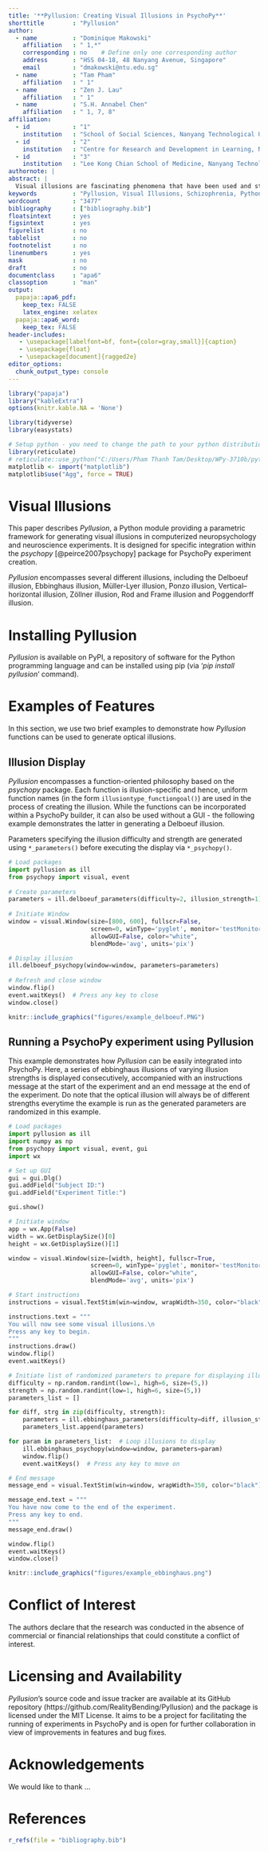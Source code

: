 ```yaml
---
title: '**Pyllusion: Creating Visual Illusions in PsychoPy**'
shorttitle        : "Pyllusion"
author:
  - name          : "Dominique Makowski"
    affiliation   : " 1,*"
    corresponding : no    # Define only one corresponding author
    address       : "HSS 04-18, 48 Nanyang Avenue, Singapore"
    email         : "dmakowski@ntu.edu.sg"
  - name          : "Tam Pham"
    affiliation   : " 1"
  - name          : "Zen J. Lau"
    affiliation   : " 1"
  - name          : "S.H. Annabel Chen"
    affiliation   : " 1, 7, 8"
affiliation:
  - id            : "1"
    institution   : "School of Social Sciences, Nanyang Technological University, Singapore"
  - id            : "2"
    institution   : "Centre for Research and Development in Learning, Nanyang Technological University, Singapore"
  - id            : "3"
    institution   : "Lee Kong Chian School of Medicine, Nanyang Technological University, Singapore"
authornote: |
abstract: |
  Visual illusions are fascinating phenomena that have been used and studied by artists and scientists for centuries, leading to important discoveries about how conscious perception is generated by the brain. Instead of crafting them by hand, Pyllusion offers a framework to manipulate and generate illusions in a systematic way. The parametric approach implemented in this software proposes to describe illusions using a set of parameters, such as for instance the difference and illusion strength. These two parameters can be modulated to independently impact either the objective difference of the core components of the illusion (e.g., the difference between the two segments in the Müller-Lyer illusion) or the intensity of the illusion effect (e.g., the angle of the “distractors” arrows). Describing illusions using a set of parameters aims at fostering reproducible science, allowing neuroscientists to easily report, generate and manipulate similar stimuli regardless of the display format and software.
keywords          : "Pyllusion, Visual Illusions, Schizophrenia, Python, PsychoPy"
wordcount         : "3477"
bibliography      : ["bibliography.bib"]
floatsintext      : yes
figsintext        : yes
figurelist        : no
tablelist         : no
footnotelist      : no
linenumbers       : yes
mask              : no
draft             : no
documentclass     : "apa6"
classoption       : "man"
output:
  papaja::apa6_pdf:
    keep_tex: FALSE
    latex_engine: xelatex
  papaja::apa6_word:
    keep_tex: FALSE
header-includes:
   - \usepackage[labelfont=bf, font={color=gray,small}]{caption}
   - \usepackage{float}
   - \usepackage[document]{ragged2e}
editor_options:
  chunk_output_type: console
---
```


\justify

```r
library("papaja")
library("kableExtra")
options(knitr.kable.NA = 'None')

library(tidyverse)
library(easystats)

# Setup python - you need to change the path to your python distribution
library(reticulate)
# reticulate::use_python("C:/Users/Pham Thanh Tam/Desktop/WPy-3710b/python-3.7.1.amd64/")
matplotlib <- import("matplotlib")
matplotlib$use("Agg", force = TRUE)
```


# Visual Illusions



<!-- From NEUROPSYDIA -->
<!-- Neuropsychology encompasses two intimately related aspects: experimental research and
clinical activity. Yet, the gap between these two facets has been severely increasing over
the last decades due to the developpement of new technological ressources employed in
research paradigms, often lacking portability to clinical practice. This gap restrains direct
results application and generalization from research to clinical practice, and vice versa.

Neuropsydia.py is a Python module that provides a high-level set of tools to quickly
and easily create computerized experiments, cognitive tests or questionnaires, offering the
possibility to heighten up the quality and accuracy of clinical neuropsychology. This free,
open-source solution allows neuropsychologists, psychologists and neuroscientists to build
sophisticated tasks and focus on what is important: the results and their interpretation.


Neuropsydia.py is based on Pygame and the SDL library, allowing maximum flexibility and compatibility accross platforms. Unlike other python-based experiment creation
modules, such as PyschoPy (Peirce 2007) or OpenSesame (Mathôt, Schreij, and Theeuwes
2012), it has no GUI, yet still being oriented toward non-programmers. Indeed, its API
is centered around a limited amount of functions with straighforward names such as
write, image, ask, scale or choice. This function-oriented philosophy (contrary to
class-oriented syntax such as the one used in Expyriment (Krause and Lindemann 2014))
ensures readability and understanding even for people with not much experience in programming.
Neuropsydia.py can be installed using pip from the Python Package Index 1. Source code
and issue tracker are available in Neuropsydia.py’s GitHub repository 2, as well as usage
examples 3 and a test script 4. Documentation, tutorials and examples are provided
through Readthedocs 5.--> 

This paper describes *Pyllusion*, a Python module providing a parametric framework for generating visual illusions in computerized neuropsychology and neuroscience experiments. It is designed for specific integration within the *psychopy* [@peirce2007psychopy] package for PsychoPy experiment creation.

*Pyllusion* encompasses several different illusions, including the Delboeuf illusion, Ebbinghaus illusion, Müller-Lyer illusion, Ponzo illusion, Vertical–horizontal illusion, Zöllner illusion, Rod and Frame illusion and Poggendorff illusion.



# Installing Pyllusion

*Pyllusion* is available on PyPI, a repository of software for the Python programming language and can be installed using pip (via '*pip install pyllusion*' command). 


# Examples of Features

In this section, we use two brief examples to demonstrate how *Pyllusion* functions can be used to generate optical illusions. 


## Illusion Display

*Pyllusion* encompasses a function-oriented philosophy based on the *psychopy* package. Each function is illusion-specific and hence, uniform function names (in the form `illusiontype_functiongoal()`) are used in the process of creating the illusion. While the functions can be incorporated within a PsychoPy builder, it can also be used without a GUI - the following example demonstrates the latter in generating a Delboeuf illusion.

Parameters specifying the illusion difficulty and strength are generated using `*_parameters()` before executing the display via `*_psychopy()`. 


```python
# Load packages
import pyllusion as ill
from psychopy import visual, event
  
# Create parameters  
parameters = ill.delboeuf_parameters(difficulty=2, illusion_strength=1)
    
# Initiate Window
window = visual.Window(size=[800, 600], fullscr=False,
                       screen=0, winType='pyglet', monitor='testMonitor',
                       allowGUI=False, color="white",
                       blendMode='avg', units='pix')

# Display illusion
ill.delboeuf_psychopy(window=window, parameters=parameters)
    
# Refresh and close window    
window.flip()
event.waitKeys()  # Press any key to close
window.close()
```

```r
knitr::include_graphics("figures/example_delboeuf.PNG")
```

## Running a PsychoPy experiment using Pyllusion

This example demonstrates how *Pyllusion* can be easily integrated into PsychoPy. Here, a series of ebbinghaus illusions of varying illusion strengths is displayed consecutively, accompanied with an instructions message at the start of the experiment and an end message at the end of the experiment. Do note that the optical illusion will always be of different strengths everytime the example is run as the generated parameters are randomized in this example.


```python
# Load packages
import pyllusion as ill
import numpy as np
from psychopy import visual, event, gui
import wx

# Set up GUI
gui = gui.Dlg()
gui.addField("Subject ID:")
gui.addField("Experiment Title:")

gui.show()

# Initiate window
app = wx.App(False)
width = wx.GetDisplaySize()[0]
height = wx.GetDisplaySize()[1]

window = visual.Window(size=[width, height], fullscr=True,
                       screen=0, winType='pyglet', monitor='testMonitor',
                       allowGUI=False, color="white",
                       blendMode='avg', units='pix')

# Start instructions
instructions = visual.TextStim(win=window, wrapWidth=350, color="black")

instructions.text = """
You will now see some visual illusions.\n
Press any key to begin.
"""
instructions.draw()
window.flip()
event.waitKeys()

# Initiate list of randomized parameters to prepare for displaying illusion  
difficulty = np.random.randint(low=1, high=6, size=(5,))
strength = np.random.randint(low=1, high=6, size=(5,))
parameters_list = []

for diff, strg in zip(difficulty, strength):
    parameters = ill.ebbinghaus_parameters(difficulty=diff, illusion_strength=strg)
    parameters_list.append(parameters)

for param in parameters_list:  # Loop illusions to display
    ill.ebbinghaus_psychopy(window=window, parameters=param)
    window.flip()
    event.waitKeys()  # Press any key to move on

# End message
message_end = visual.TextStim(win=window, wrapWidth=350, color="black")

message_end.text = """
You have now come to the end of the experiment.
Press any key to end.
"""
message_end.draw()

window.flip()
event.waitKeys()
window.close()

```


```r
knitr::include_graphics("figures/example_ebbinghaus.png")
```


# Conflict of Interest

The authors declare that the research was conducted in the absence of commercial or financial relationships that could constitute a conflict of interest.

# Licensing and Availability

*Pyllusion*'s source code and issue tracker are available at its GitHub repository (https://github.com/RealityBending/Pyllusion) and the package is licensed under the MIT License. It aims to be a project for facilitating the running of experiments in PsychoPy and is open for further collaboration in view of improvements in features and bug fixes.

# Acknowledgements

We would like to thank ...

\newpage

# References
```r
r_refs(file = "bibliography.bib")
```

\begingroup
\setlength{\parindent}{-0.5in}
\setlength{\leftskip}{0.5in}

<div id = "refs"></div>
\endgroup
